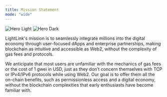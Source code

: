 ```yaml
---
title: Mission Statement
mode: "wide"
---
```


<img
  className="block dark:hidden"
  src="/images/mission-statement-banner.svg"
  alt="Hero Light"
/>
<img
  className="hidden dark:block"
  src="/images/mission-statement-banner.svg"
  alt="Hero Dark"
/>

LightLink's mission is to seamlessly integrate millions into the digital economy through user-focused dApps and enterprise partnerships, making blockchain as intuitive and accessible as Web2, without the complexity of gas fees and protocols.

We anticipate that most users are unfamiliar with the mechanics of gas fees or the cost of 1 gwei in USD, just as they don’t concern themselves with TCP or IPv4/IPv6 protocols while using Web2. Our goal is to offer them all the on-chain benefits, such as permissionless access and a digital economy, without the blockchain complexities that early enthusiasts have become familiar with.
